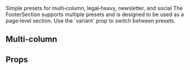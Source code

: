 
<Meta title="Sections/Footer/Docs" of={FooterSection} />

<Title>Footer Section</Title>
<Subtitle>Simple presets for multi‑column, legal‑heavy, newsletter, and social</Subtitle>

<Description>
The FooterSection supports multiple presets and is designed to be used as a page‑level section.
Use the `variant` prop to switch between presets.
</Description>

## Multi‑column
<Canvas>
  <FooterSection variant="multiColumn" />
</Canvas>

## Props
<ArgsTable of={FooterSection} />

